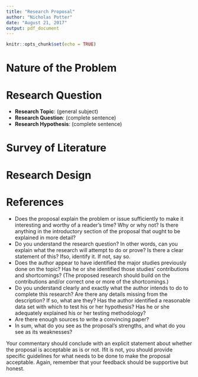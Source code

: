 ```yaml
---
title: "Research Proposal"
author: "Nicholas Potter"
date: "August 21, 2017"
output: pdf_document
---
```


```r
knitr::opts_chunk$set(echo = TRUE)
```

# Nature of the Problem

# Research Question

* **Research Topic**: (general subject)
* **Research Question**: (complete sentence)
* **Research Hypothesis**: (complete sentence)

# Survey of Literature

# Research Design

# References

* Does the proposal explain the problem or issue sufficiently to make it interesting and worthy of a reader's time? Why or why not? Is there anything in the introductory section of the proposal that ought to be explained in more detail?
* Do you understand the research question? In other words, can you explain what the research will attempt to do or prove? Is there a clear statement of this? Ifso, identify it. If not, say so.
* Does the author appear to have identified the major studies previously done on the topic? Has he or she identified those studies' contributions and shortcomings? (The proposed research should build on the contributions and/or correct one or more of the shortcomings.)
* Do you understand clearly and exactly what the author intends to do to complete this research? Are there any details missing from the description? If so, what are they? Has the author identified a reasonable data set with which to test his or her hypothesis? Has he or she adequately explained his or her testing methodology?
* Are there enough sources to write a convincing paper?
* In sum, what do you see as the proposal's strengths, and what do you see as its weaknesses?

Your commentary should conclude with an explicit statement about whether the proposal is acceptable as is or not. Ifit is not, you should provide specific guidelines for what needs to be done to make the proposal acceptable. Again, remember that your feedback should be supportive but honest.





